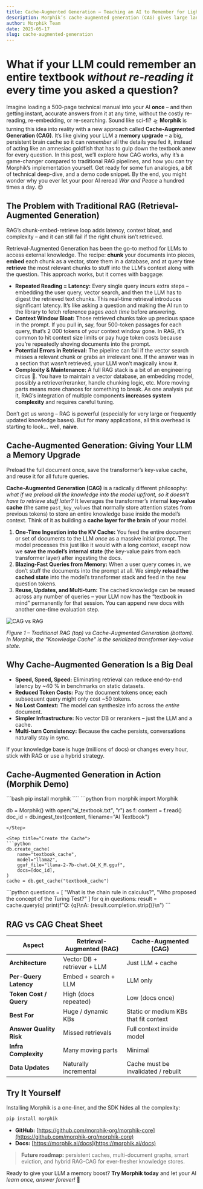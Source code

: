 ```yaml
---
title: Cache-Augmented Generation – Teaching an AI to Remember for Lightning-Fast Answers
description: Morphik’s cache-augmented generation (CAG) gives large language models a memory upgrade, making them 10× faster than traditional RAG by storing long-term context in the transformer key-value cache.
author: Morphik Team
date: 2025-05-17
slug: cache-augmented-generation
---
```


# What if your LLM could remember an entire textbook *without re-reading it* every time you asked a question?

Imagine loading a 500-page technical manual into your AI **once** – and then getting instant, accurate answers from it at any time, without the costly re-reading, re-embedding, or re-searching. Sound like sci-fi? 🛸 **Morphik** is turning this idea into reality with a new approach called **Cache-Augmented Generation (CAG)**. It’s like giving your LLM a **memory upgrade** – a big, persistent brain cache so it can *remember* all the details you fed it, instead of acting like an amnesiac goldfish that has to gulp down the textbook anew for every question. In this post, we’ll explore how CAG works, why it’s a game-changer compared to traditional RAG pipelines, and how you can try Morphik’s implementation yourself. Get ready for some fun analogies, a bit of technical deep-dive, and a demo code snippet. By the end, you might wonder why you ever let your poor AI reread *War and Peace* a hundred times a day. 😉

## The Problem with Traditional RAG (Retrieval-Augmented Generation)

<Callout type="warning" title="RAG’s Hidden Costs">
RAG’s chunk-embed-retrieve loop adds latency, context bloat, and complexity – and it can still fail if the right chunk isn’t retrieved.
</Callout>

Retrieval-Augmented Generation has been the go-to method for LLMs to access external knowledge. The recipe: **chunk** your documents into pieces, **embed** each chunk as a vector, store them in a database, and at query time **retrieve** the most relevant chunks to stuff into the LLM’s context along with the question. This approach works, but it comes with baggage:

- **Repeated Reading = Latency:** Every single query incurs extra steps – embedding the user query, vector search, and then the LLM has to digest the retrieved text chunks. This real-time retrieval introduces significant latency. It’s like asking a question and making the AI run to the library to fetch reference pages *each time* before answering.
- **Context Window Bloat:** Those retrieved chunks take up precious space in the prompt. If you pull in, say, four 500-token passages for each query, that’s 2 000 tokens of your context window gone. In RAG, it’s common to hit context size limits or pay huge token costs because you’re repeatedly shoving documents into the prompt.
- **Potential Errors in Retrieval:** The pipeline can fail if the vector search misses a relevant chunk or grabs an irrelevant one. If the answer was in a section that wasn’t retrieved, your LLM won’t magically know it.
- **Complexity & Maintenance:** A full RAG stack is a bit of an engineering circus 🎪. You have to maintain a vector database, an embedding model, possibly a retriever/reranker, handle chunking logic, etc. More moving parts means more chances for something to break. As one analysis put it, RAG’s integration of multiple components **increases system complexity** and requires careful tuning.

Don’t get us wrong – RAG is powerful (especially for very large or frequently updated knowledge bases). But for many applications, all this overhead is starting to look… well, **naive**.

## Cache-Augmented Generation: Giving Your LLM a Memory Upgrade

<Callout type="success" title="Key Idea">
Preload the full document once, save the transformer’s key-value cache, and reuse it for all future queries.
</Callout>

**Cache-Augmented Generation (CAG)** is a radically different philosophy: *what if we preload all the knowledge into the model upfront, so it doesn’t have to retrieve stuff later?* It leverages the transformer’s internal **key-value cache** (the same `past_key_values` that normally store attention states from previous tokens) to store an entire knowledge base inside the model’s context. Think of it as building a **cache layer for the brain** of your model.

1. **One-Time Ingestion into the KV Cache:** You feed the entire document or set of documents to the LLM *once* as a massive initial prompt. The model processes this just like it would with a long context, except now we **save the model’s internal state** (the key-value pairs from each transformer layer) after ingesting the docs.  
2. **Blazing-Fast Queries from Memory:** When a user query comes in, we don’t stuff the documents into the prompt at all. We simply **reload the cached state** into the model’s transformer stack and feed in the new question tokens.  
3. **Reuse, Updates, and Multi-turn:** The cached knowledge can be reused across any number of queries – your LLM now has the “textbook in mind” permanently for that session. You can append new docs with another one-time evaluation step.

![CAG vs RAG](/img/cag-vs-rag.png)

*Figure 1 – Traditional RAG (top) vs Cache-Augmented Generation (bottom). In Morphik, the “Knowledge Cache” is the serialized transformer key-value state.*

## Why Cache-Augmented Generation Is a Big Deal

- **Speed, Speed, Speed:** Eliminating retrieval can reduce end-to-end latency by ~40 % in benchmarks on static datasets.
- **Reduced Token Costs:** Pay the document tokens once; each subsequent query might only cost ~50 tokens.
- **No Lost Context:** The model can synthesize info across the *entire* document.
- **Simpler Infrastructure:** No vector DB or rerankers – just the LLM and a cache.
- **Multi-turn Consistency:** Because the cache persists, conversations naturally stay in sync.

<Callout type="info" title="When Not to Use CAG">
If your knowledge base is huge (millions of docs) or changes every hour, stick with RAG or use a hybrid strategy.
</Callout>

## Cache-Augmented Generation in Action (Morphik Demo)

<Steps>
<Step title="Install Morphik">
```bash
pip install morphik
````

</Step>

<Step title="Ingest Your Document">
```python
from morphik import Morphik

db = Morphik()
with open("ai\_textbook.txt", "r") as f:
content = f.read()
doc\_id = db.ingest\_text(content, filename="AI Textbook")

````
</Step>

<Step title="Create the Cache">
```python
db.create_cache(
    name="textbook_cache",
    model="llama2",
    gguf_file="llama-2-7b-chat.Q4_K_M.gguf",
    docs=[doc_id],
)
cache = db.get_cache("textbook_cache")
````

</Step>

<Step title="Query Away – Lightning Fast!">
```python
questions = [
    "What is the chain rule in calculus?",
    "Who proposed the concept of the Turing Test?"
]
for q in questions:
    result = cache.query(q)
    print(f"Q: {q}\nA: {result.completion.strip()}\n")
```
</Step>
</Steps>

## RAG vs CAG Cheat Sheet

| Aspect                  | Retrieval-Augmented (RAG)   | Cache-Augmented (CAG)                 |
| ----------------------- | --------------------------- | ------------------------------------- |
| **Architecture**        | Vector DB + retriever + LLM | Just LLM + cache                      |
| **Per-Query Latency**   | Embed + search + LLM        | LLM only                              |
| **Token Cost / Query**  | High (docs repeated)        | Low (docs once)                       |
| **Best For**            | Huge / dynamic KBs          | Static or medium KBs that fit context |
| **Answer Quality Risk** | Missed retrievals           | Full context inside model             |
| **Infra Complexity**    | Many moving parts           | Minimal                               |
| **Data Updates**        | Naturally incremental       | Cache must be invalidated / rebuilt   |

## Try It Yourself

Installing Morphik is a one-liner, and the SDK hides all the complexity:

```bash
pip install morphik
```

* **GitHub:** [https://github.com/morphik-org/morphik-core](https://github.com/morphik-org/morphik-core)
* **Docs:** [https://morphik.ai/docs](https://morphik.ai/docs)

> **Future roadmap:** persistent caches, multi-document graphs, smart eviction, and hybrid RAG-CAG for ever-fresher knowledge stores.

Ready to give your LLM a memory boost? **Try Morphik today** and let your AI *learn once, answer forever!* 🚀
